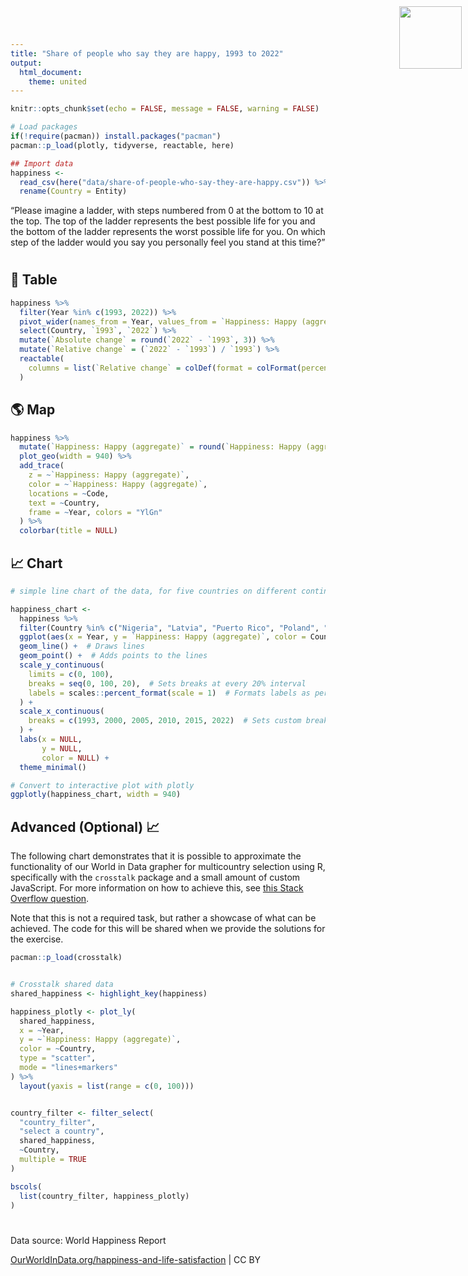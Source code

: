 ```yaml
---
title: "Share of people who say they are happy, 1993 to 2022"
output: 
  html_document:
    theme: united
---
```


<img src="Our_World_in_Data_logo.png" style='width: 100px; position:absolute; top:0; right:0; padding:10px;'/>

<link href='https://fonts.googleapis.com/css?family=Playfair Display' rel='stylesheet'>
<style>
h1 {
    font-family: Playfair Display, Georgia, Times New Roman, "Liberation Serif", serif;
}
</style>

```r
knitr::opts_chunk$set(echo = FALSE, message = FALSE, warning = FALSE)

# Load packages 
if(!require(pacman)) install.packages("pacman")
pacman::p_load(plotly, tidyverse, reactable, here)
```

```r
## Import data
happiness <- 
  read_csv(here("data/share-of-people-who-say-they-are-happy.csv")) %>% 
  rename(Country = Entity)
```

“Please imagine a ladder, with steps numbered from 0 at the bottom to 10 at the top. The top of the ladder represents the best possible life for you and the bottom of the ladder represents the worst possible life for you. On which step of the ladder would you say you personally feel you stand at this time?”

# {.tabset}

## 🔢 Table

```r
happiness %>% 
  filter(Year %in% c(1993, 2022)) %>% 
  pivot_wider(names_from = Year, values_from = `Happiness: Happy (aggregate)`, id_cols = Country) %>% 
  select(Country, `1993`, `2022`) %>% 
  mutate(`Absolute change` = round(`2022` - `1993`, 3)) %>% 
  mutate(`Relative change` = (`2022` - `1993`) / `1993`) %>% 
  reactable(
    columns = list(`Relative change` = colDef(format = colFormat(percent = TRUE, digits = 1))) 
  )
```

## 🌎 Map

```r
happiness %>% 
  mutate(`Happiness: Happy (aggregate)` = round(`Happiness: Happy (aggregate)`, 2)) %>%
  plot_geo(width = 940) %>% 
  add_trace(
    z = ~`Happiness: Happy (aggregate)`,
    color = ~`Happiness: Happy (aggregate)`,
    locations = ~Code,
    text = ~Country,
    frame = ~Year, colors = "YlGn"
  ) %>% 
  colorbar(title = NULL)
```


## 📈 Chart
```r
# simple line chart of the data, for five countries on different continents (ggplot, piped into ggplotly)

happiness_chart <- 
  happiness %>% 
  filter(Country %in% c("Nigeria", "Latvia", "Puerto Rico", "Poland", "Turkey")) %>%
  ggplot(aes(x = Year, y = `Happiness: Happy (aggregate)`, color = Country)) +
  geom_line() +  # Draws lines
  geom_point() +  # Adds points to the lines
  scale_y_continuous(
    limits = c(0, 100),
    breaks = seq(0, 100, 20),  # Sets breaks at every 20% interval
    labels = scales::percent_format(scale = 1)  # Formats labels as percentages
  ) +
  scale_x_continuous(
    breaks = c(1993, 2000, 2005, 2010, 2015, 2022)  # Sets custom breaks for the x-axis
  ) +
  labs(x = NULL,
       y = NULL, 
       color = NULL) +
  theme_minimal()

# Convert to interactive plot with plotly
ggplotly(happiness_chart, width = 940)

```

## Advanced (Optional) 📈

The following chart demonstrates that it is possible to approximate the functionality of our World in Data grapher for multicountry selection using R, specifically with the `crosstalk` package and a small amount of custom JavaScript. For more information on how to achieve this, see [this Stack Overflow question](https://stackoverflow.com/questions/67058016/how-to-set-default-values-in-filter-select-in-crosstalk-in-r-plotly).

Note that this is not a required task, but rather a showcase of what can be achieved. The code for this will be shared when we provide the solutions for the exercise.

```r
pacman::p_load(crosstalk)


# Crosstalk shared data
shared_happiness <- highlight_key(happiness)

happiness_plotly <- plot_ly(
  shared_happiness, 
  x = ~Year, 
  y = ~`Happiness: Happy (aggregate)`, 
  color = ~Country, 
  type = "scatter", 
  mode = "lines+markers"
) %>%
  layout(yaxis = list(range = c(0, 100)))


country_filter <- filter_select(
  "country_filter", 
  "select a country", 
  shared_happiness, 
  ~Country, 
  multiple = TRUE
)

bscols(
  list(country_filter, happiness_plotly)
)
```

<script>
function filter_default() {
  var default_countries = ["Norway", "Australia", "Germany", "Bolivia", "Colombia", "Bhutan"]; // Set default countries here
  document.getElementById("country_filter").getElementsByClassName("selectized")[0].selectize.setValue(default_countries, false);
}
window.onload = filter_default;
</script>


# {.unlisted}

Data source: World Happiness Report

[OurWorldInData.org/happiness-and-life-satisfaction](https://ourworldindata.org/grapher/happiness-cantril-ladder) | CC BY



